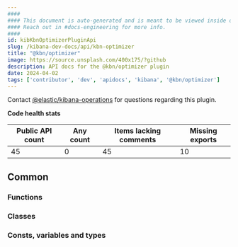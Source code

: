 ```yaml
---
####
#### This document is auto-generated and is meant to be viewed inside our experimental, new docs system.
#### Reach out in #docs-engineering for more info.
####
id: kibKbnOptimizerPluginApi
slug: /kibana-dev-docs/api/kbn-optimizer
title: "@kbn/optimizer"
image: https://source.unsplash.com/400x175/?github
description: API docs for the @kbn/optimizer plugin
date: 2024-04-02
tags: ['contributor', 'dev', 'apidocs', 'kibana', '@kbn/optimizer']
---
```




Contact [@elastic/kibana-operations](https://github.com/orgs/elastic/teams/kibana-operations) for questions regarding this plugin.

**Code health stats**

| Public API count  | Any count | Items lacking comments | Missing exports |
|-------------------|-----------|------------------------|-----------------|
| 45 | 0 | 45 | 10 |

## Common

### Functions
<DocDefinitionList data={kbnOptimizerObj.common.functions}/>

### Classes
<DocDefinitionList data={kbnOptimizerObj.common.classes}/>

### Consts, variables and types
<DocDefinitionList data={kbnOptimizerObj.common.misc}/>


